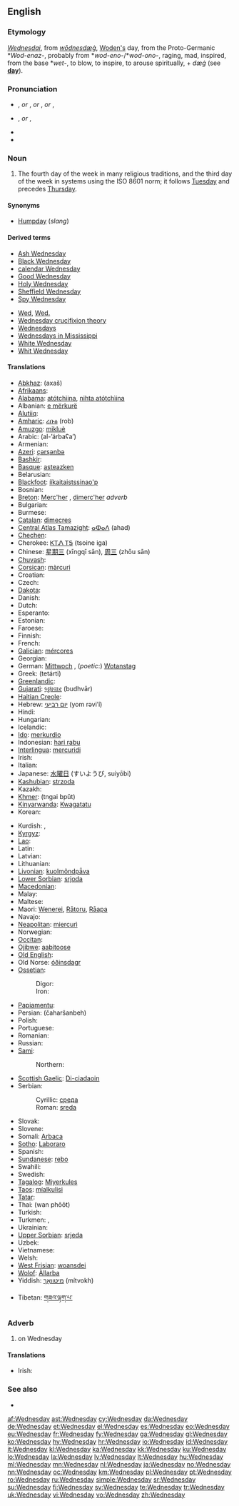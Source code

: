 {{wikipedia|dab=wednesday (disambiguation)|wednesday}}
==English==

===Etymology===
{{etyl|enm}} ''[[Wednesdai]]'', from {{etyl|ang}} ''[[wodnesdæg|wōdnesdæġ]]'', [[Woden|Woden's]] day, from the Proto-Germanic *''Wod-enaz-'', probably from *''wod-eno-''/*''wod-ono-'', raging, mad, inspired, from the base *''wet-'', to blow, to inspire, to arouse spiritually, + ''dæġ'' (see '''[[day]]''').

===Pronunciation===
* {{a|UK}} {{IPA|/ˈwɛdənzdeɪ/}}, {{SAMPA|/"wEd@nzdeI/}} ''or'' {{IPA|/ˈwɛnzdeɪ/}}, {{SAMPA|/"wEnzdeI/}} ''or'' {{IPA|/ˈwɛdənzdi/}}, {{SAMPA|/"wEd@nzdi/}} ''or'' {{IPA|/ˈwɛnzdi/}}, {{SAMPA|/"wEnzdi/}}
* {{a|US}} {{IPA|/ˈwɛnzdeɪ/}}, {{SAMPA|/"wEnzdeI/}} ''or'' {{IPA|/ˈwɛnzdi/}}, {{SAMPA|/"wEnzdi/}}
* {{audio|en-us-Wednesday.ogg|Audio (US)}}
* {{audio|En-uk-Wednesday.ogg|Audio (UK)}}

===Noun===
{{wikipedia|Week-day names}}
{{en-noun|s}}

# The fourth day of the week in many religious traditions, and the third day of the week in systems using the ISO 8601 norm; it follows [[Tuesday]] and precedes [[Thursday]].
<!--probably just an attributive use of the noun: #An appointment, person, or feeling associated with this day of the week.-->

====Synonyms====
* [[Humpday]] (''slang'')

====Derived terms====
{{top2}}
* [[Ash Wednesday]]
* [[Black Wednesday]]
* [[calendar Wednesday]]
* [[Good Wednesday]]
* [[Holy Wednesday]]
* [[w:Sheffield Wednesday|Sheffield Wednesday]]
* [[Spy Wednesday]]
{{mid2}}
* [[Wed]], [[Wed.]]
* [[Wednesday crucifixion theory]]
* [[Wednesdays]]<!--adverb-->
* [[w:Wednesdays in Mississippi|Wednesdays in Mississippi]]
* [[White Wednesday]]
* [[Whit Wednesday]]
{{bottom}}

====Translations====
{{trans-top|day of the week}}
* [[Abkhaz]]: {{Cyrl|[[ахаш]]}} (axaš)
* [[Afrikaans]]: {{t+|af|Woensdag|xs=Afrikaans}}
* [[Alabama]]: [[atótchìina]], [[nihta atótchìina]]
* Albanian: [[e mërkurë]]
* [[Alutiiq]]: {{tø|ems|Pingayiin}}
* [[Amharic]]: [[ረቡዕ]] (rob)
* [[Amuzgo]]: [[mikluè]]
* Arabic: {{Arab|[[الاربعاء|الأربعاء]]}} (al-’árbaʕa’)
* Armenian: {{t+|hy|չորեքշաբթի|tr=čorek'šabt'i}}
* [[Azeri]]: [[çərşənbə]]
* [[Bashkir]]: {{tø|ba|Кесаҙна|tr=kisaðna|sc=Cyrl}}
* [[Basque]]: [[asteazken]]
* Belarusian: {{t-|be|серада|f|xs=Belarusian}}
* [[Blackfoot]]: [[ííkaitaistssinao'p]]
* Bosnian: {{t+|bs|srijeda|f}}
* [[Breton]]: [[Merc'her]] {{m}}, [[dimerc'her]] ''adverb''
* Bulgarian: {{t+|bg|сряда|f|tr=srjadá}}
* Burmese: {{t-|my|ဗုဒ္ဓဟူး|tr=botdăhu:|sc=Mymr|xs=Burmese}}
* [[Catalan]]: [[dimecres]] {{m}}
* [[Central Atlas Tamazight]]: [[ⴰⵀⴰⴷ]] (ahad)
* [[Chechen]]: {{tø|ce|кхаара|tr=qaara}}
* Cherokee: [[ᏦᎢᏁ ᎢᎦ]] (tsoine iga)
* Chinese: [[星期三]] (xīngqī sān), [[周三]] (zhōu sān)
* [[Chuvash]]: {{tø|cv|юнкун|tr=yunkun|sc=Cyrl}}
* [[Corsican]]: [[màrcuri]]
* Croatian: {{t+|hr|srijeda|f}}
* Czech: {{t+|cs|středa|f}}
* [[Dakota]]: {{tø|dak|Aŋpetuiyamni}}
* Danish: {{t+|da|onsdag}}
* Dutch: {{t+|nl|woensdag|m}}
* Esperanto: {{t+|eo|merkredo|xs=Esperanto}}
* Estonian: {{t+|et|kolmapäev}}
* Faroese: {{t-|fo|mikudagur|m|xs=Faroese}}
* Finnish: {{t+|fi|keskiviikko}}
* French: {{t+|fr|mercredi|m}}
* [[Galician]]: [[mércores]] {{m}}
* Georgian: {{t-|ka|ოთხშაბათი|tr=otxšabati|sc=Geor|xs=Georgian}}
* German: [[Mittwoch]] {{m}}, (''poetic'':) [[Wotanstag]] {{m}}
* Greek: {{t+|el|Τετάρτη|f}} (tetárti)
* [[Greenlandic]]: {{t-|kl|Pinqasunngorneq|xs=Greenlandic}}
* [[Gujarati]]: [[બુધવાર]] (budhvār)
* [[Haitian Creole]]: {{tø|ht|mèkredi}}
* Hebrew: [[יום רביעי]] (yom rəvi’í)
* Hindi: {{t+|hi|बुधवार|tr=budhvār|xs=Hindi}}
* Hungarian: {{t+|hu|szerda}}
* Icelandic: {{t+|is|miðvikudagur|m}}
* [[Ido]]: [[merkurdio]]
* Indonesian: [[hari rabu]]
* [[Interlingua]]: [[mercuridi]]
* Irish: {{t+|ga|Céadaoin|f|xs=Irish}}
* Italian: {{t+|it|mercoledì|m}}
* Japanese: [[水曜日]] (すいようび, suiyōbi)
* [[Kashubian]]: [[strzoda]] {{f}}
* Kazakh: {{t+|kk|сәрсенбі|sc=Cyrl|xs=Kazakh}}
* [[Khmer]]: {{Khmr|[[ថ្ងៃពុធ]]}} (tngai bpŭt)
* [[Kinyarwanda]]: [[Kwagatatu]]
* Korean: {{t+|ko|수요일|tr=suyoil|sc=Kore}}
{{trans-mid}}
* Kurdish: {{ku-Arab|[[چوارشه‌م]]}}, {{ku-Arab|[[چوارشه‌مه‌]]}}
* [[Kyrgyz]]: {{t|ky|Шаршемби|tr=şarşembi|sc=Cyrl}}
* [[Lao]]: {{t+|lo|ວັນພຸດ|tr=wan-phut|sc=Laoo|xs=Lao}}
* Latin: {{t+|la|dies Mercurii}}
* Latvian: {{t+|lv|trešdiena|xs=Latvian}}
* Lithuanian: {{t+|lt|trečiadienis|m|xs=Lithuanian}}
* [[Livonian]]: [[kuolmõndpǟva]]
* [[Lower Sorbian]]: [[srjoda]] {{f}}
* [[Macedonian]]: {{t+|mk|среда|f|tr=sréda}}
* Malay: {{t-|ms|rabu|xs=Malay}}
* Maltese: {{t-|mt|l-Erbgħa|xs=Maltese}}
* Maori: [[Wenerei]], [[Rātoru]], [[Rāapa]]
* Navajo: {{tø|nv|Tágíjį́ Ndaʼanish}}
* [[Neapolitan]]: [[miercurì]]
* Norwegian: {{t+|no|onsdag}}
* [[Occitan]]: {{t+|oc|dimècres|xs=Occitan}}
* [[Ojibwe]]: [[aabitoose]]
* [[Old English]]: {{t-|ang|wodnesdæg|m|alt=wōdnesdæġ|xs=Old English}}
* Old Norse: [[óðinsdagr]] {{m}}
* [[Ossetian]]:
*: Digor: {{tø|os|æртиккæг|tr=ærtikkæg|xs=Ossetian}}
*: Iron: {{tø|os|æртыццæг|tr=ærtyccæg|xs=Ossetian}}
* [[Papiamentu]]: {{tø|pap|diarason}}
* Persian: {{fa-Arab|[[چهارشنبه]]}} (čaharšanbeh)
* Polish: {{t+|pl|środa|f}}
* Portuguese: {{t+|pt|quarta-feira}}
* Romanian: {{t+|ro|miercuri|f}}
* Russian: {{t+|ru|среда|f|tr=sredá}}
* [[Sami]]:
*: Northern: {{tø|se|gaskavahkku}}
* [[Scottish Gaelic]]: [[Di-ciadaoin]] {{m}}
* Serbian:
*: Cyrillic: [[среда#Serbian|среда]] {{f}}
*: Roman: [[sreda#Serbian|sreda]] {{f}}
* Slovak: {{t+|sk|streda|f}}
* Slovene: {{t+|sl|sreda|f}}
* Somali: [[Arbaca]]
* [[Sotho]]: [[Laboraro]]
* Spanish: {{t+|es|miércoles|m}}
* [[Sundanese]]: [[rebo]]
* Swahili: {{t|sw|jumatano|xs=Swahili}}
* Swedish: {{t+|sv|onsdag}}
* [[Tagalog]]: [[Miyerkules]]
* [[Taos]]: [[míalkulisi]]
* [[Tatar]]: {{t+|tt|чәршәмбе|sc=Cyrl|xs=Tatar}}
* Thai: {{Thai|[[วันพุธ]]}} (wan phōōt)
* Turkish: {{t+|tr|çarşamba}}
* Turkmen: {{t|tk|çarşenbe}}, {{t|tk|hoşgün}}
* Ukrainian: {{t+|uk|середа|f|tr=seredá|xs=Ukrainian}}
* [[Upper Sorbian]]: [[srjeda]] {{f}}
* Uzbek: {{t|uz|chorshanba}}
* Vietnamese: {{t+|vi|thứ tư|xs=Vietnamese}}
* Welsh: {{t+|cy|dydd Mercher|xs=Welsh}}
* [[West Frisian]]: [[woansdei]]
* [[Wolof]]: [[Àllarba]]
* Yiddish: [[מיטוואָך]] (mítvokh)
{{trans-bottom}}

{{trans-top|Translations to check}}
* Tibetan: [[གཟའ་ལྷག་པ་]]
{{trans-mid}}
{{trans-bottom}}

===Adverb===
{{en-adv|-}}

# on Wednesday

====Translations====
{{trans-top|on Wednesday}}
* Irish: {{t+|ga|Dé Céadaoin|xs=Irish}}
{{trans-mid}}
{{trans-bottom}}

===See also===
* {{list|en|days of the week}}

[[af:Wednesday]]
[[ast:Wednesday]]
[[cy:Wednesday]]
[[da:Wednesday]]
[[de:Wednesday]]
[[et:Wednesday]]
[[el:Wednesday]]
[[es:Wednesday]]
[[eo:Wednesday]]
[[eu:Wednesday]]
[[fr:Wednesday]]
[[fy:Wednesday]]
[[ga:Wednesday]]
[[gl:Wednesday]]
[[ko:Wednesday]]
[[hy:Wednesday]]
[[hr:Wednesday]]
[[io:Wednesday]]
[[id:Wednesday]]
[[it:Wednesday]]
[[kl:Wednesday]]
[[ka:Wednesday]]
[[kk:Wednesday]]
[[ku:Wednesday]]
[[lo:Wednesday]]
[[la:Wednesday]]
[[lv:Wednesday]]
[[lt:Wednesday]]
[[hu:Wednesday]]
[[ml:Wednesday]]
[[mn:Wednesday]]
[[nl:Wednesday]]
[[ja:Wednesday]]
[[no:Wednesday]]
[[nn:Wednesday]]
[[oc:Wednesday]]
[[km:Wednesday]]
[[pl:Wednesday]]
[[pt:Wednesday]]
[[ro:Wednesday]]
[[ru:Wednesday]]
[[simple:Wednesday]]
[[sr:Wednesday]]
[[su:Wednesday]]
[[fi:Wednesday]]
[[sv:Wednesday]]
[[te:Wednesday]]
[[tr:Wednesday]]
[[uk:Wednesday]]
[[vi:Wednesday]]
[[vo:Wednesday]]
[[zh:Wednesday]]